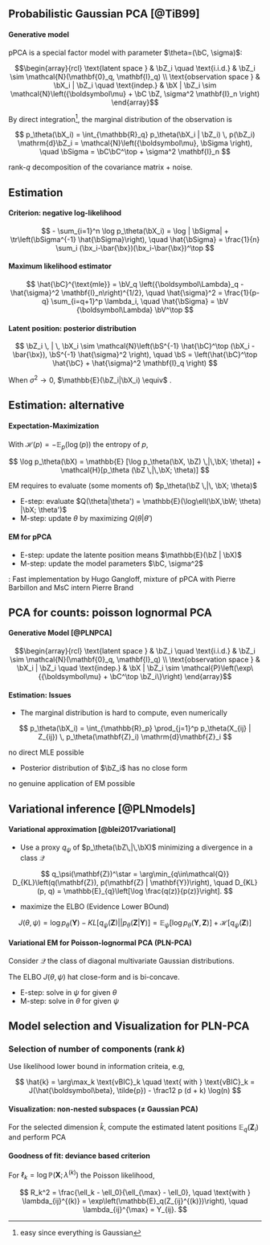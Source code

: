 ## Probabilistic Gaussian PCA \scriptsize [@TiB99]

#### Generative model

pPCA is a special factor model with parameter $\theta=(\bC, \sigma)$:

$$\begin{array}{rcl}
  \text{latent space }  & \bZ_i \quad \text{i.i.d.} & \bZ_i \sim \mathcal{N}(\mathbf{0}_q, \mathbf{I}_q)  \\
  \text{observation space } &  \bX_i | \bZ_i \quad \text{indep.} & \bX | \bZ_i \sim \mathcal{N}\left({\boldsymbol\mu} + \bC \bZ, \sigma^2 \mathbf{I}_n \right)
\end{array}$$

By direct integration^[easy since everything is Gaussian], the marginal distribution of the observation is 

$$
p_\theta(\bX_i) = \int_{\mathbb{R}_q} p_\theta(\bX_i | \bZ_i) \, p(\bZ_i) \mathrm{d}\bZ_i = \mathcal{N}\left({\boldsymbol\mu}, \bSigma \right), \quad \bSigma = \bC\bC^\top + \sigma^2 \mathbf{I}_n
$$

\rsa rank-$q$ decomposition of the covariance matrix + noise.

## Estimation 

#### Criterion: negative log-likelihood

\vspace{-.75cm}

$$
- \sum_{i=1}^n \log p_\theta(\bX_i) = \log | \bSigma| + \tr\left(\bSigma^{-1} \hat{\bSigma}\right), \quad \hat{\bSigma} = \frac{1}{n} \sum_i (\bx_i-\bar{\bx})(\bx_i-\bar{\bx})^\top
$$

#### Maximum likelihood estimator

\vspace{-.5cm}

$$
\hat{\bC}^{\text{mle}} = \bV_q \left({\boldsymbol\Lambda}_q - \hat{\sigma}^2 \mathbf{I}_n\right)^{1/2}, \quad \hat{\sigma}^2 = \frac{1}{p-q} \sum_{i=q+1}^p \lambda_i, \quad \hat{\bSigma} = \bV {\boldsymbol\Lambda} \bV^\top
$$
 
#### Latent position: posterior distribution

\vspace{-.5cm}

$$
\bZ_i \, | \, \bX_i \sim \mathcal{N}\left(\bS^{-1} \hat{\bC}^\top (\bX_i - \bar{\bx}), \bS^{-1} \hat{\sigma}^2  \right), \quad \bS = \left(\hat{\bC}^\top \hat{\bC} + \hat{\sigma}^2 \mathbf{I}_q \right)
$$

\medskip

When $\sigma^2\to 0$, $\mathbb{E}(\bZ_i|\bX_i) \equiv$ \emphase{orthogonal projection in the latent space}.

## Estimation: alternative

#### Expectation-Maximization

With $\mathcal{H}(p) = -\mathbb{E}_p(\log(p))$ the entropy of $p$, 

$$
\log p_\theta(\bX) = \mathbb{E} [\log p_\theta(\bX, \bZ) \,|\,\bX; \theta)] + \mathcal{H}[p_\theta (\bZ \,|\,\bX; \theta)]
$$

EM requires to evaluate (some moments of) $p_\theta(\bZ \,|\,  \bX; \theta)$

  - E-step: evaluate $Q(\theta|\theta') = \mathbb{E}(\log\ell(\bX,\bW; \theta) |\bX; \theta')$
  - M-step: update $\theta$ by maximizing $Q(\theta|\theta')$

#### EM for pPCA

  - E-step: update the latente position means $\mathbb{E}(\bZ | \bX)$
  - M-step: update the model parameters $\bC, \sigma^2$

\bigskip

\alert{On-going}: Fast \texttt{JAX} implementation by Hugo Gangloff, mixture of pPCA with Pierre Barbillon and MsC intern
Pierre Brand

## PCA for counts: poisson lognormal PCA 

#### Generative Model \scriptsize [@PLNPCA]

$$\begin{array}{rcl}
  \text{latent space }  & \bZ_i \quad \text{i.i.d.} & \bZ_i \sim \mathcal{N}(\mathbf{0}_q, \mathbf{I}_q)  \\
  \text{observation space } &  \bX_i | \bZ_i \quad \text{indep.} & \bX | \bZ_i \sim \mathcal{P}\left(\exp\{{\boldsymbol\mu} + \bC^\top \bZ_i\}\right)
\end{array}$$

#### Estimation: Issues

  - The marginal distribution is hard to compute, even numerically

$$
p_\theta(\bX_i) = \int_{\mathbb{R}_p} \prod_{j=1}^p p_\theta(X_{ij} | Z_{ij}) \, p_\theta(\mathbf{Z}_i) \mathrm{d}\mathbf{Z}_i
$$

\rsa no direct MLE possible

  - Posterior distribution of $\bZ_i$ has no close form

\rsa no genuine application of EM possible

## Variational inference \scriptsize [@PLNmodels]

#### Variational approximation \scriptsize  [@blei2017variational]

  - Use a proxy $q_\psi$ of $p_\theta(\bZ\,|\,\bX)$ minimizing a divergence in a class $\mathcal{Q}$

\vspace{-.25cm}

$$
q_\psi(\mathbf{Z})^\star = \arg\min_{q\in\mathcal{Q}} D_{KL}\left(q(\mathbf{Z}), p(\mathbf{Z} | \mathbf{Y})\right), \quad D_{KL}(p, q) = \mathbb{E}_{q}\left[\log \frac{q(z)}{p(z)}\right].
$$

  - maximize the ELBO (Evidence Lower BOund)

$$
J(\theta, \psi) = \log p_\theta(\mathbf{Y}) - KL[q_\psi (\mathbf{Z}) ||  p_\theta(\mathbf{Z} | \mathbf{Y})] = \mathbb{E}_{\psi} [\log p_\theta(\mathbf{Y}, \mathbf{Z})] + \mathcal{H}[q_\psi(\mathbf{Z})]
$$

#### Variational EM for Poisson-lognormal PCA (PLN-PCA)

Consider $\mathcal{Q}$ the class of diagonal multivariate Gaussian distributions.

The ELBO $J(\theta, \psi)$ hat close-form and is bi-concave.

  - E-step: solve in $\psi$ for given $\theta$ 
  - M-step: solve in $\theta$ for given $\psi$ 

## Model selection and Visualization for PLN-PCA

### Selection of number of components (rank $k$)
  
Use likelihood lower bound in information criteia, e.g, 

\vspace{-.25cm}

$$
  \hat{k} = \arg\max_k \text{vBIC}_k
  \quad \text{ with } \text{vBIC}_k = J(\hat{\boldsymbol\beta}, \tilde{p}) - \frac12 p (d + k) \log(n)
$$

#### Visualization: non-nested subspaces ($\neq$ Gaussian PCA)

For the selected dimension $\hat{k}$, compute the estimated latent positions $\mathbb{E}_q(\mathbf{Z}_i)$ and perform PCA

#### Goodness of fit: deviance based criterion

For $\ell_k = \log \mathbb{P}(\mathbf{X}; \lambda^{(k)})$ the Poisson likelihood, 

$$
R_k^2 = \frac{\ell_k - \ell_0}{\ell_{\max} - \ell_0}, \quad \text{with } \lambda_{ij}^{(k)} = \exp\left(\mathbb{E}_q(Z_{ij}^{(k)})\right), \quad \lambda_{ij}^{\max} = Y_{ij}.
$$
